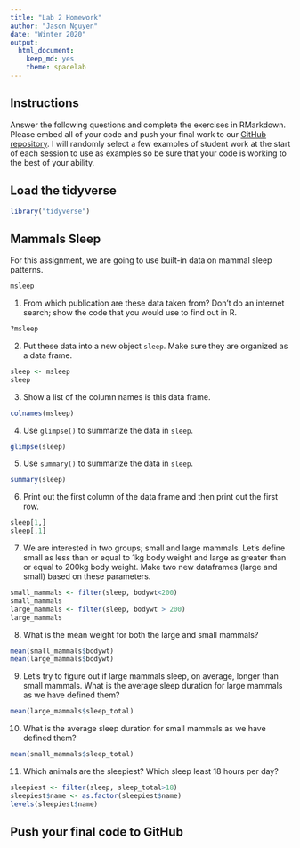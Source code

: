 ```yaml
---
title: "Lab 2 Homework"
author: "Jason Nguyen"
date: "Winter 2020"
output:
  html_document: 
    keep_md: yes
    theme: spacelab
---
```


## Instructions
Answer the following questions and complete the exercises in RMarkdown. Please embed all of your code and push your final work to our [GitHub repository](https://github.com/FRS417-DataScienceBiologists). I will randomly select a few examples of student work at the start of each session to use as examples so be sure that your code is working to the best of your ability.

## Load the tidyverse
```r
library("tidyverse")
```

## Mammals Sleep
For this assignment, we are going to use built-in data on mammal sleep patterns.  
```r
msleep
```

1. From which publication are these data taken from? Don't do an internet search; show the code that you would use to find out in R.

```r
?msleep
```

2. Put these data into a new object `sleep`. Make sure they are organized as a data frame.  

```r
sleep <- msleep
sleep
```

3. Show a list of the column names is this data frame.
```r
colnames(msleep)
```


4. Use `glimpse()` to summarize the data in `sleep`.
```r
glimpse(sleep)
```


5. Use `summary()` to summarize the data in `sleep`.
```r
summary(sleep)
```


6. Print out the first column of the data frame and then print out the first row.
```r
sleep[1,]
sleep[,1]
```


7. We are interested in two groups; small and large mammals. Let's define small as less than or equal to 1kg body weight and large as greater than or equal to 200kg body weight. Make two new dataframes (large and small) based on these parameters.  
```r
small_mammals <- filter(sleep, bodywt<200)
small_mammals
large_mammals <- filter(sleep, bodywt > 200)
large_mammals
```


8. What is the mean weight for both the large and small mammals?
```r
mean(small_mammals$bodywt)
mean(large_mammals$bodywt)
```

9. Let's try to figure out if large mammals sleep, on average, longer than small mammals. What is the average sleep duration for large mammals as we have defined them?
```r
mean(large_mammals$sleep_total)
```


10. What is the average sleep duration for small mammals as we have defined them?
```r
mean(small_mammals$sleep_total)
```


11. Which animals are the sleepiest? Which sleep least 18 hours per day?  
```r
sleepiest <- filter(sleep, sleep_total>18)
sleepiest$name <- as.factor(sleepiest$name)
levels(sleepiest$name)
```


## Push your final code to GitHub